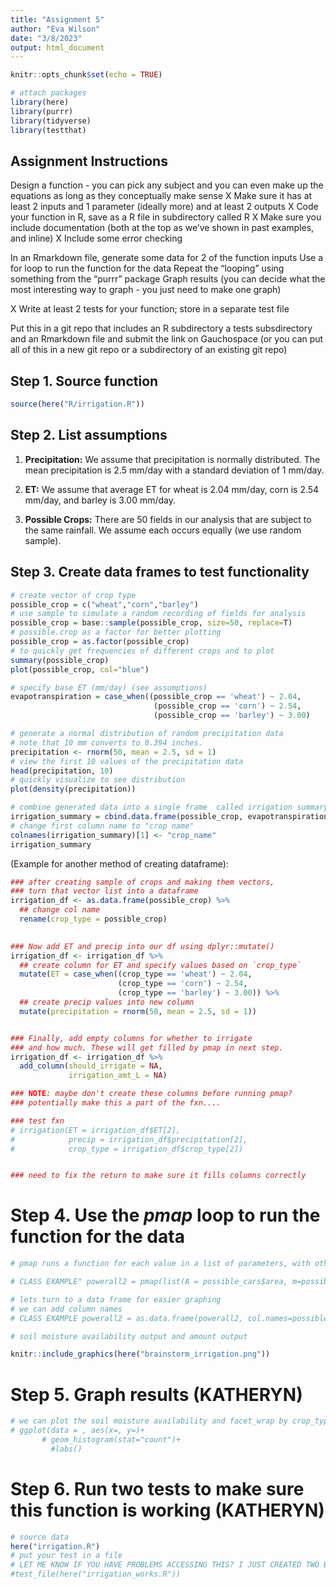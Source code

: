 ```yaml
---
title: "Assignment 5"
author: "Eva Wilson"
date: "3/8/2023"
output: html_document
---
```


```r
knitr::opts_chunk$set(echo = TRUE)

# attach packages 
library(here)
library(purrr)
library(tidyverse)
library(testthat)
```

## Assignment Instructions 

Design a function - you can pick any subject and you can even make up the equations as long as they conceptually make sense
  X Make sure it has at least 2 inputs and 1 parameter (ideally more) and at least 2 outputs
  X Code your function in R, save as a R file in subdirectory called R
  X Make sure you include documentation (both at the top as we’ve shown in past examples, and inline)
  X Include some error checking

In an Rmarkdown file, generate some data for 2 of the function inputs
  Use a for loop to run the function for the data
  Repeat the “looping” using something from the “purrr” package
  Graph results (you can decide what the most interesting way to graph - you just need to make one graph)

X Write at least 2 tests for your function; store in a separate test file

Put this in a git repo that includes an R subdirectory a tests subsdirectory and an Rmarkdown file and submit the link on Gauchospace (or you can put all of this in a new git repo or a subdirectory of an existing git repo)

## Step 1. Source function 
```r
source(here("R/irrigation.R"))
```

## Step 2. List assumptions 

1. **Precipitation:** We assume that precipitation is normally distributed. The mean precipitation is 2.5 mm/day with a standard deviation of 1 mm/day. 

2. **ET:** We assume that average ET for wheat is 2.04 mm/day, corn is 2.54 mm/day, and barley is 3.00 mm/day. 

3. **Possible Crops:** There are 50 fields in our analysis that are subject to the same rainfall. We assume each occurs equally (we use random sample).

## Step 3. Create data frames to test functionality
```r
# create vector of crop type
possible_crop = c("wheat","corn","barley")
# use sample to simulate a random recording of fields for analysis
possible_crop = base::sample(possible_crop, size=50, replace=T)
# possible.crop as a factor for better plotting
possible_crop = as.factor(possible_crop)
# to quickly get frequencies of different crops and to plot 
summary(possible_crop)
plot(possible_crop, col="blue")

# specify base ET (mm/day) (see assumptions)
evapotranspiration = case_when((possible_crop == 'wheat') ~ 2.04,
                                (possible_crop == 'corn') ~ 2.54,
                                (possible_crop == 'barley') ~ 3.00)

# generate a normal distribution of random precipitation data
# note that 10 mm converts to 0.394 inches.  
precipitation <- rnorm(50, mean = 2.5, sd = 1)
# view the first 10 values of the precipitation data
head(precipitation, 10)
# quickly visualize to see distribution
plot(density(precipitation))

# combine generated data into a single frame  called irrigation summary 
irrigation_summary = cbind.data.frame(possible_crop, evapotranspiration, precipitation)
# change first column name to "crop name"
colnames(irrigation_summary)[1] <- "crop_name"
irrigation_summary
```

(Example for another method of creating dataframe):
```r
### after creating sample of crops and making them vectors,
### turn that vector list into a dataframe
irrigation_df <- as.data.frame(possible_crop) %>%
  ## change col name
  rename(crop_type = possible_crop)
  

### Now add ET and precip into our df using dplyr::mutate()
irrigation_df <- irrigation_df %>% 
  ## create column for ET and specify values based on `crop_type`
  mutate(ET = case_when((crop_type == 'wheat') ~ 2.04,
                        (crop_type == 'corn') ~ 2.54,
                        (crop_type == 'barley') ~ 3.00)) %>% 
  ## create precip values into new column
  mutate(precipitation = rnorm(50, mean = 2.5, sd = 1))


### Finally, add empty columns for whether to irrigate
### and how much. These will get filled by pmap in next step.
irrigation_df <- irrigation_df %>% 
  add_column(should_irrigate = NA,
             irrigation_amt_L = NA)

### NOTE: maybe don't create these columns before running pmap?
### potentially make this a part of the fxn....
```


```r
### test fxn
# irrigation(ET = irrigation_df$ET[2],
#            precip = irrigation_df$precipitation[2],
#            crop_type = irrigation_df$crop_type[2])


### need to fix the return to make sure it fills columns correctly
```


# Step 4. Use the *pmap* loop to run the function for the data 
```r
# pmap runs a function for each value in a list of parameters, with other parameters set for each iteration

# CLASS EXAMPLE" powerall2 = pmap(list(A = possible_cars$area, m=possible_cars$mass), autopower, V=speeds)

# lets turn to a data frame for easier graphing
# we can add column names
# CLASS EXAMPLE powerall2 = as.data.frame(powerall2, col.names=possible_cars$name)

# soil moisture availability output and amount output

knitr::include_graphics(here("brainstorm_irrigation.png"))
```

# Step 5. Graph results (KATHERYN)
```r
# we can plot the soil moisture availability and facet_wrap by crop_type 
# ggplot(data = , aes(x=, y=)+
       # geom_histogram(stat="count")+
         #labs()
```

# Step 6. Run two tests to make sure this function is working (KATHERYN)
```r
# source data
here("irrigation.R")
# put your test in a file
# LET ME KNOW IF YOU HAVE PROBLEMS ACCESSING THIS? I JUST CREATED TWO BASIC FUNCTION TESTS USING EXPECT_EQUAL
#test_file(here("irrigation_works.R"))
```
